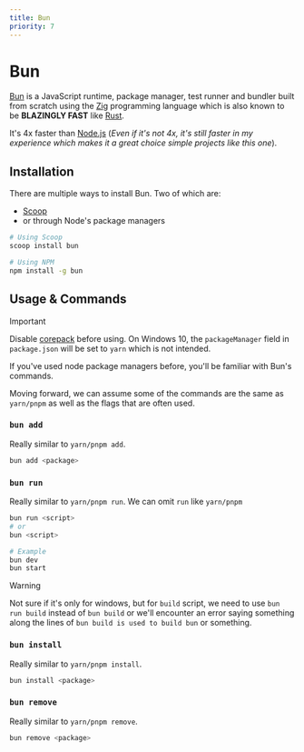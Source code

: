 ```yaml
---
title: Bun
priority: 7
---
```


# Bun

[Bun](https://bun.sh/) is a JavaScript runtime, package manager, test runner and bundler
built from scratch using the [Zig](https://ziglang.org/) programming language which
is also known to be **BLAZINGLY FAST** like [Rust](https://www.rust-lang.org/).

It's 4x faster than [Node.js](./node) (_Even if it's not 4x, it's still faster in my experience which
makes it a great choice simple projects like this one_).

## Installation

There are multiple ways to install Bun. Two of which are:

- [Scoop](./scoop)
- or through Node's package managers

```sh
# Using Scoop
scoop install bun

# Using NPM
npm install -g bun
```

## Usage & Commands

> [!IMPORTANT]
> Disable [corepack](./corepack) before using. On Windows 10, the
> `packageManager` field in `package.json` will be set to `yarn` which is not
> intended.

If you've used node package managers before, you'll be familiar with Bun's commands.

Moving forward, we can assume some of the commands are the same as `yarn/pnpm`
as well as the flags that are often used.

### `bun add`

Really similar to `yarn/pnpm add`.

```sh
bun add <package>
```

### `bun run`

Really similar to `yarn/pnpm run`. We can omit `run` like `yarn/pnpm`

```sh
bun run <script>
# or
bun <script>

# Example
bun dev
bun start
```

> [!WARNING]
> Not sure if it's only for windows, but for `build` script, we need to
> use `bun run build` instead of `bun build` or we'll encounter an error saying
> something along the lines of `bun build is used to build bun` or something.

### `bun install`

Really similar to `yarn/pnpm install`.

```sh
bun install <package>
```

### `bun remove`

Really similar to `yarn/pnpm remove`.

```sh
bun remove <package>
```

